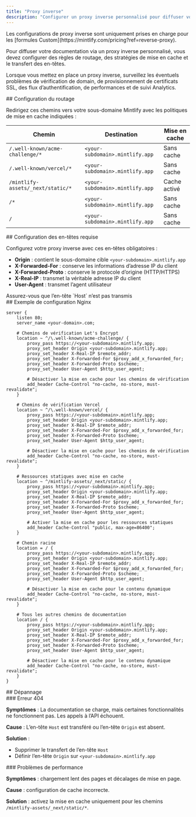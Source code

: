 ```yaml
---
title: "Proxy inverse"
description: "Configurer un proxy inverse personnalisé pour diffuser votre documentation"
---
```


<Note>
  Les configurations de proxy inverse sont uniquement prises en charge pour les [formules Custom](https://mintlify.com/pricing?ref=reverse-proxy).
</Note>

Pour diffuser votre documentation via un proxy inverse personnalisé, vous devez configurer des règles de routage, des stratégies de mise en cache et le transfert des en-têtes.

Lorsque vous mettez en place un proxy inverse, surveillez les éventuels problèmes de vérification de domain, de provisionnement de certificats SSL, des flux d’authentification, de performances et de suivi Analytics.

<div id="routing-configuration">
  ## Configuration du routage
</div>

Redirigez ces chemins vers votre sous-domaine Mintlify avec les politiques de mise en cache indiquées :

| Chemin | Destination | Mise en cache |
|------|-------------|---------|
| `/.well-known/acme-challenge/*` | `<your-subdomain>.mintlify.app` | Sans cache |
| `/.well-known/vercel/*` | `<your-subdomain>.mintlify.app` | Sans cache |
| `/mintlify-assets/_next/static/*` | `<your-subdomain>.mintlify.app` | Cache activé |
| `/*` | `<your-subdomain>.mintlify.app` | Sans cache |
| `/` | `<your-subdomain>.mintlify.app` | Sans cache |

<div id="required-header-configuration">
  ## Configuration des en-têtes requise
</div>

Configurez votre proxy inverse avec ces en-têtes obligatoires :

- **Origin** : contient le sous-domaine cible `<your-subdomain>.mintlify.app`
- **X-Forwarded-For** : conserve les informations d’adresse IP du client
- **X-Forwarded-Proto** : conserve le protocole d’origine (HTTP/HTTPS)
- **X-Real-IP** : transmet la véritable adresse IP du client
- **User-Agent** : transmet l’agent utilisateur

<Warning>
  Assurez-vous que l’en-tête `Host` n’est pas transmis
</Warning>

<div id="example-nginx-configuration">
  ## Exemple de configuration Nginx
</div>

```nginx
server {
    listen 80;
    server_name <your-domain>.com;

    # Chemins de vérification Let's Encrypt
    location ~ ^/\.well-known/acme-challenge/ {
        proxy_pass https://<your-subdomain>.mintlify.app;
        proxy_set_header Origin <your-subdomain>.mintlify.app;
        proxy_set_header X-Real-IP $remote_addr;
        proxy_set_header X-Forwarded-For $proxy_add_x_forwarded_for;
        proxy_set_header X-Forwarded-Proto $scheme;
        proxy_set_header User-Agent $http_user_agent;

        # Désactiver la mise en cache pour les chemins de vérification
        add_header Cache-Control "no-cache, no-store, must-revalidate";
    }

    # Chemins de vérification Vercel
    location ~ ^/\.well-known/vercel/ {
        proxy_pass https://<your-subdomain>.mintlify.app;
        proxy_set_header Origin <your-subdomain>.mintlify.app;
        proxy_set_header X-Real-IP $remote_addr;
        proxy_set_header X-Forwarded-For $proxy_add_x_forwarded_for;
        proxy_set_header X-Forwarded-Proto $scheme;
        proxy_set_header User-Agent $http_user_agent;

        # Désactiver la mise en cache pour les chemins de vérification
        add_header Cache-Control "no-cache, no-store, must-revalidate";
    }

    # Ressources statiques avec mise en cache
    location ~ ^/mintlify-assets/_next/static/ {
        proxy_pass https://<your-subdomain>.mintlify.app;
        proxy_set_header Origin <your-subdomain>.mintlify.app;
        proxy_set_header X-Real-IP $remote_addr;
        proxy_set_header X-Forwarded-For $proxy_add_x_forwarded_for;
        proxy_set_header X-Forwarded-Proto $scheme;
        proxy_set_header User-Agent $http_user_agent;

        # Activer la mise en cache pour les ressources statiques
        add_header Cache-Control "public, max-age=86400";
    }

    # Chemin racine
    location = / {
        proxy_pass https://<your-subdomain>.mintlify.app;
        proxy_set_header Origin <your-subdomain>.mintlify.app;
        proxy_set_header X-Real-IP $remote_addr;
        proxy_set_header X-Forwarded-For $proxy_add_x_forwarded_for;
        proxy_set_header X-Forwarded-Proto $scheme;
        proxy_set_header User-Agent $http_user_agent;

        # Désactiver la mise en cache pour le contenu dynamique
        add_header Cache-Control "no-cache, no-store, must-revalidate";
    }

    # Tous les autres chemins de documentation
    location / {
        proxy_pass https://<your-subdomain>.mintlify.app;
        proxy_set_header Origin <your-subdomain>.mintlify.app;
        proxy_set_header X-Real-IP $remote_addr;
        proxy_set_header X-Forwarded-For $proxy_add_x_forwarded_for;
        proxy_set_header X-Forwarded-Proto $scheme;
        proxy_set_header User-Agent $http_user_agent;

        # Désactiver la mise en cache pour le contenu dynamique
        add_header Cache-Control "no-cache, no-store, must-revalidate";
    }
}
```


<div id="troubleshooting">
  ## Dépannage
</div>

<div id="404-error">
  ### Erreur 404
</div>

**Symptômes** : La documentation se charge, mais certaines fonctionnalités ne fonctionnent pas. Les appels à l’API échouent.

**Cause** : L’en-tête `Host` est transféré ou l’en-tête `Origin` est absent.

**Solution** :

- Supprimer le transfert de l’en-tête `Host`
- Définir l’en-tête `Origin` sur `<your-subdomain>.mintlify.app`

<div id="performance-issues">
  ### Problèmes de performance
</div>

**Symptômes** : chargement lent des pages et décalages de mise en page.

**Cause** : configuration de cache incorrecte.

**Solution** : activez la mise en cache uniquement pour les chemins `/mintlify-assets/_next/static/*`.
